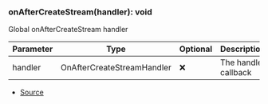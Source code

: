 ### onAfterCreateStream(handler): void
Global onAfterCreateStream handler



| Parameter | Type | Optional | Description |
| ----------- | ----------- | ----------- | ----------- |
| handler | OnAfterCreateStreamHandler | ❌ | The handler callback |


- [Source](https://github.com/Androz2091/discord-player/blob/62d0fce/packages/discord-player/src/hooks/stream/onAfterCreateStream.ts#L8)